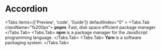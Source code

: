  


# Accordion

<Tabs items={['Preview', 'code', 'Guide']} defaultIndex="0" >
  <Tabs.Tab className="fs200px">
  **pnpm**: Fast, disk space efficient package manager.
  </Tabs.Tab>
  <Tabs.Tab>
  **npm** is a package manager for the JavaScript programming language.
  </Tabs.Tab>
  <Tabs.Tab>
  **Yarn** is a software packaging system.
  </Tabs.Tab>
</Tabs>
